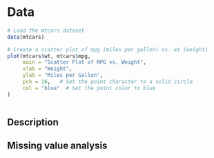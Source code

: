 # Data

```r

# Load the mtcars dataset
data(mtcars)

# Create a scatter plot of mpg (miles per gallon) vs. wt (weight)
plot(mtcars$wt, mtcars$mpg, 
     main = "Scatter Plot of MPG vs. Weight",
     xlab = "Weight",
     ylab = "Miles per Gallon",
     pch = 16,   # Set the point character to a solid circle
     col = "blue"  # Set the point color to blue
)



```

## Description

## Missing value analysis
